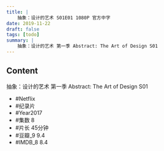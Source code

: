 ```yaml
---
title: |
    抽象：设计的艺术 S01E01 1080P 官方中字
date: 2019-11-22
draft: false
tags: [todo]
summary: |
    抽象：设计的艺术 第一季 Abstract: The Art of Design S01
---
```


## Content

抽象：设计的艺术 第一季 Abstract: The Art of Design S01

- #Netflix
- #纪录片
- #Year2017
- #集数 8
- #片长 45分钟
- #豆瓣_9 9.4
- #IMDB_8 8.4
